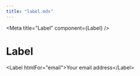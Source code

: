 ```yaml
---
title: "label.mdx"
---
```




&lt;Meta title="Label" component={Label} /&gt;

# Label

&lt;Label htmlFor="email"&gt;Your email address&lt;/Label&gt;
